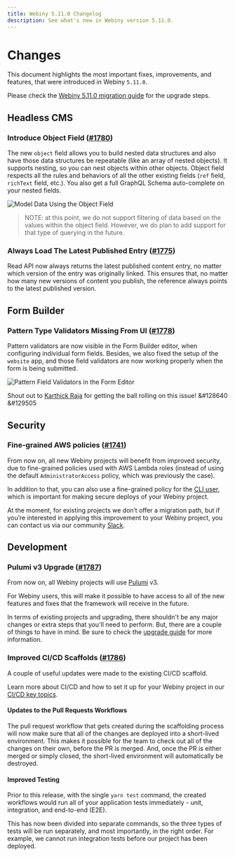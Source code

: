 ```yaml
---
title: Webiny 5.11.0 Changelog
description: See what's new in Webiny version 5.11.0.
---
```



# Changes

This document highlights the most important fixes, improvements, and features, that were introduced in Webiny `5.11.0`.

<Alert type="info" title="How To Upgrade?">

Please check the [Webiny 5.11.0 migration guide](/docs/release-notes/5.11.0/upgrade-guide) for the upgrade steps.

</Alert>

## Headless CMS

### Introduce Object Field ([#1780](https://github.com/webiny/webiny-js/pull/1780))

The new `object` field allows you to build nested data structures and also have those data structures be repeatable (like an array of nested objects). It supports nesting, so you can nest objects within other objects. Object field respects all the rules and behaviors of all the other existing fields (`ref` field, `richText` field, etc.). You also get a full GraphQL Schema auto-complete on your nested fields.

![Model Data Using the Object Field](./objectField.gif)

> NOTE: at this point, we do not support filtering of data based on the values within the object field. However, we do plan to add support for that type of querying in the future.

### Always Load The Latest Published Entry ([#1775](https://github.com/webiny/webiny-js/pull/1775))

Read API now always returns the latest published content entry, no matter which version of the entry was originally linked. This ensures that, no matter how many new versions of content you publish, the reference always points to the latest published version.

## Form Builder

### Pattern Type Validators Missing From UI ([#1778](https://github.com/webiny/webiny-js/pull/1778))

Pattern validators are now visible in the Form Builder editor, when configuring individual form fields. Besides, we also fixed the setup of the `website` app, and those field validators are now working properly when the form is being submitted.

![Pattern Field Validators in the Form Editor](./patternValidators.png)

Shout out to [Karthick Raja](https://github.com/karthick3018) for getting the ball rolling on this issue! &#128640 &#129505

## Security

### Fine-grained AWS policies ([#1741](https://github.com/webiny/webiny-js/pull/1741))

From now on, all new Webiny projects will benefit from improved security, due to fine-grained policies used with AWS Lambda roles (instead of using the default `AdministratorAccess` policy, which was previously the case).

In addition to that, you can also use a fine-grained policy for the [CLI user](/docs/how-to-guides/deployment/aws/configure-aws-credentials/#attaching-a-fine-grained-policy), which is important for making secure deploys of your Webiny project.

At the moment, for existing projects we don’t offer a migration path, but if you’re interested in applying this improvement to your Webiny project, you can contact us via our community [Slack](https://webiny.com/slack).

## Development

### Pulumi v3 Upgrade ([#1787](https://github.com/webiny/webiny-js/pull/1787))

From now on, all Webiny projects will use [Pulumi](/docs/key-topics/deployment/iac-with-pulumi) v3.

For Webiny users, this will make it possible to have access to all of the new features and fixes that the framework will receive in the future.

In terms of existing projects and upgrading, there shouldn't be any major changes or extra steps that you'll need to perform. But, there are a couple of things to have in mind. Be sure to check the [upgrade guide](/docs/release-notes/5.11.0/upgrade-guide) for more information.

### Improved CI/CD Scaffolds ([#1786](https://github.com/webiny/webiny-js/pull/1786))

A couple of useful updates were made to the existing CI/CD scaffold.

<Alert type="success">

Learn more about CI/CD and how to set it up for your Webiny project in our [CI/CD key topics](/docs/key-topics/ci-cd/introduction).

</Alert>

#### Updates to the Pull Requests Workflows

The pull request workflow that gets created during the scaffolding process will now make sure that all of the changes are deployed into a short-lived environment. This makes it possible for the team to check out all of the changes on their own, before the PR is merged. And, once the PR is either merged or simply closed, the short-lived environment will automatically be destroyed.

#### Improved Testing

Prior to this release, with the single `yarn test` command, the created workflows would run all of your application tests immediately - unit, integration, and end-to-end (E2E).

This has now been divided into separate commands, so the three types of tests will be run separately, and most importantly, in the right order. For example, we cannot run integration tests before our project has been deployed.
